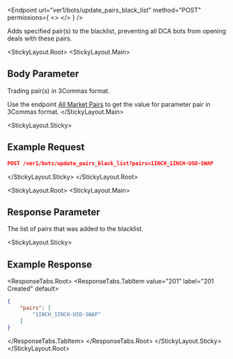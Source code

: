 
<Endpoint
  url="ver1/bots/update_pairs_black_list"
  method="POST"
  permissions={
    <>
      <Permission title="Permission" description="BOTS_WRITE" />
      <Permission title="Security" description="SIGNED" />
    </>
  }
/>

Adds specified pair(s) to the blacklist, preventing all DCA bots from opening deals with these pairs.

<StickyLayout.Root>
<StickyLayout.Main>

## Body Parameter

<ApiParam name='pairs' type='string' id="pairs" required>
  Trading pair(s) in 3Commas format.
  
  Use the endpoint [All Market Pairs](Market%20data/2.All%20market%20pairs.md) to get the value for parameter pair in 3Commas format.
</ApiParam>
</StickyLayout.Main>

<StickyLayout.Sticky>
## Example Request
```json
POST /ver1/bots/update_pairs_black_list?pairs=1INCH_1INCH-USD-SWAP
```
</StickyLayout.Sticky>
</StickyLayout.Root>

<StickyLayout.Root>
<StickyLayout.Main>
## Response Parameter

<ApiParam name='pairs' type='array' id="pairs">
  The list of pairs that was added to the blacklist.
</ApiParam>
</StickyLayout.Main>

<StickyLayout.Sticky>

## Example Response
<ResponseTabs.Root>
<ResponseTabs.TabItem value="201" label="201 Created" default>

```json
{
    "pairs": [
        "1INCH_1INCH-USD-SWAP"
    ]
}
```
</ResponseTabs.TabItem>
</ResponseTabs.Root>
</StickyLayout.Sticky>
</StickyLayout.Root>
